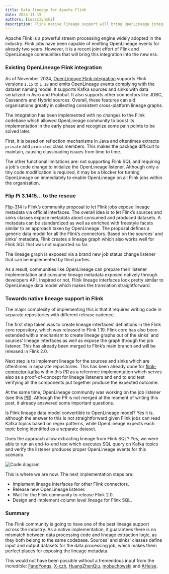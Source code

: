 ```yaml
---
title: Data lineage for Apache Flink
date: 2024-11-15
authors: [Leszczynski]
description: Flink native lineage support will bring OpenLineage integration to the new era.
---
```

Apache Flink is a powerful stream processing engine widely adopted in the industry.
Flink jobs have been capable of emitting OpenLineage events for already two years.
However, it is a recent joint effort of Flink and OpenLineage communities that will bring this integration into the new era.

<!--truncate-->

### Existing OpenLineage Flink integration

As of November 2024, [OpenLineage Flink integration](https://github.com/OpenLineage/OpenLineage/tree/main/integration/flink) supports Flink versions `1.15` to `1.18` and emits OpenLineage events complying with the dataset naming model.
It supports Kafka sources and sinks with data serialized in Avro and Protobuf. It also supports other connectors like JDBC, Cassandra and  Hybrid sources.
Overall, these features can aid organisations greatly in collecting consistent cross-platform lineage graphs.

The integration has been implemented with no changes to the Flink codebase which allowed OpenLineage community to boost its implementation in the early phase and recognize some pain points to be solved later.

First, it is based on reflection mechanisms in Java and oftentimes extracts `private` and `protected` class members.
This makes the package difficult to maintain, causing classloading issues from time to time.

The other functional limitations are: not supporting Flink SQL and requiring a job's code change to initialize the OpenLineage listener.
Although only a tiny code modification is required, it may be a blocker for turning OpenLineage on immediately to enable OpenLineage on all Flink jobs within the organisation.

### Flip Pi 3.1415… to the rescue

[Flip-314](https://cwiki.apache.org/confluence/display/FLINK/FLIP-314%3A+Support+Customized+Job+Lineage+Listener) is Flink’s community proposal to let Flink jobs expose lineage metadata via official interfaces.
The overall idea is to let Flink’s sources and sinks classes expose metadata about consumed and produced datasets.
A metadata can be standardized as well as enriched with freestyle facets similar to an approach taken by OpenLineage.
The proposal defines a generic data model for all the Flink’s connectors.
Based on the sources' and sinks' metadata, Flink creates a lineage graph which also works well for Flink SQL that was not supported so far.


The lineage graph is exposed via a brand new job status change listener that can be implemented by third parties.

As a result, communities like OpenLineage can prepare their listener implementation and consume lineage metadata exposed natively through developers API.
Inspired or not, Flink lineage interfaces look pretty similar to OpenLineage data model which makes the translation straightforward.


### Towards native lineage support in Flink

The major complexity of implementing this is that it requires writing code in separate repositories with different release cadence.

The first step taken was to create lineage interfaces’ definitions in the Flink core repository, which was released in Flink 1.19.
Flink core has also been extended with a mechanism to create lineage graphs out of the sinks’ and sources’ lineage interfaces as well as expose the graph through the job listener.
This has already been merged to Flink’s main branch and will be released in Flink 2.0.

Next step is to implement lineage for the sources and sinks which are oftentimes in separate repositories.
This has been already done for [flink-connector-kafka](https://github.com/apache/flink-connector-kafka) within this [PR](https://github.com/apache/flink-connector-kafka/pull/130/files)
as a reference implementation which serves also as a proof-of-concept for lineage listeners and end to end test verifying all the components put together produce the expected outcome.

At the same time, OpenLineage community was working on the job listener (see this [PR](https://github.com/OpenLineage/OpenLineage/pull/3099)).
Although the PR is not merged at the moment of writing this post, it already answered some important questions.

Is Flink lineage data model convertible to OpenLineage model? Yes it is, although the answer to this is not straightforward given Flink jobs can read Kafka topics based on regex patterns, while OpenLineage expects each topic being identified as a separate dataset.

Does the approach allow extracting lineage from Flink SQL?
Yes, we were able to run an end-to-end test which executes SQL query on Kafka topics and verify the listener produces proper OpenLineage events for this scenario.

![Code diagram](./diagram.png)

This is where we are now. The next implementation steps are:

 * Implement lineage interfaces for other Flink connectors.
 * Release new OpenLineage listener.
 * Wait for the Flink community to release Flink 2.0.
 * Design and implement column level lineage for Flink SQL.

### Summary

The Flink community is going to have one of the best lineage support across the industry.
As a native implementation, it guarantees there is no mismatch between data processing code and lineage extraction logic,
as they both belong to the same codebase.
Sources' and sinks' classes define input and output datasets for the data processing job,
which makes them perfect places for exposing the lineage metadata.

This would not have been possible without a tremendous input from the incredible: [FangYongs](https://github.com/FangYongs),
[X-czh](https://github.com/X-czh), [HuangZhenQiu](https://github.com/HuangZhenQiu),
[mobuchowski](https://github.com/mobuchowski) and [AHeise](https://github.com/AHeise).

